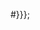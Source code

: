 <includeonly>{{FULLPAGENAME}}#{{{name|{{#replace:{{#replace:{{PAGENAME}}|00-pi|}}|00-pt|}}{{{id_postfix}}}}}};</includeonly>